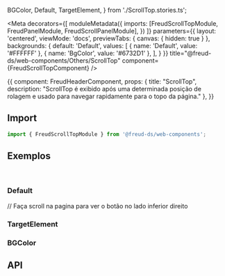   BGColor,
  Default,
  TargetElement,
} from './ScrollTop.stories.ts';

<Meta
  decorators={[
    moduleMetadata({
      imports: [FreudScrollTopModule, FreudPanelModule, FreudScrollPanelModule],
    })
  ]}
  parameters={{
    layout: 'centered',
    viewMode: 'docs',
    previewTabs: {
      canvas: { hidden: true }
    },
    backgrounds: {
      default: 'Default',
      values: [
        { name: 'Default', value: '#FFFFFF' },
        { name: 'BgColor', value: '#6732D1' },
      ],
    }
  }}
title="@freud-ds/web-components/Others/ScrollTop" component={FreudScrollTopComponent} />

<Story name="Storyname-hidden">
  {{
    component: FreudHeaderComponent,
    props: {
      title: "ScrollTop",
      description: "ScrollTop é exibido após uma determinada posição de rolagem e usado para navegar rapidamente para o topo da página."
    },
  }}
</Story>

## <a id="importing"></a>Import

```ts
import { FreudScrollTopModule } from '@freud-ds/web-components';
```

## <a id="exemplos"></a>Exemplos
<br />

### Default
<Canvas>
  // Faça scroll na pagina para ver o botão no lado inferior direito
  <Story story={Default}/>
</Canvas>

### TargetElement
<Canvas>
  <Story story={TargetElement}/>
</Canvas>

### BGColor
<Canvas>
  <Story story={BGColor}/>
</Canvas>

## <a id="api"></a>API

<ArgsTable of={FreudScrollTopComponent} />
